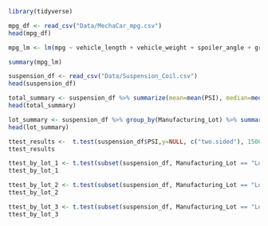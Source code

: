 
```r
library(tidyverse)
```
```r
mpg_df <- read_csv("Data/MechaCar_mpg.csv")
head(mpg_df)
```
```r
mpg_lm <- lm(mpg ~ vehicle_length + vehicle_weight + spoiler_angle + ground_clearance + AWD, data = mpg_df)

summary(mpg_lm)
```
```r
suspension_df <- read_csv("Data/Suspension_Coil.csv")
head(suspension_df)
```
```r
total_summary <- suspension_df %>% summarize(mean=mean(PSI), median=median(PSI), variance=var(PSI), Std=sd(PSI), .groups="keep")
head(total_summary)
```
```r
lot_summary <- suspension_df %>% group_by(Manufacturing_Lot) %>% summarize(mean=mean(PSI), median=median(PSI), variance=var(PSI), Std=sd(PSI), .groups="keep")
head(lot_summary)
```
```r
ttest_results <-  t.test(suspension_df$PSI,y=NULL, c("two.sided"), 1500, FALSE, TRUE, 0.95)
ttest_results
```
```r
ttest_by_lot_1 <- t.test(subset(suspension_df, Manufacturing_Lot == "Lot1")$PSI,y=NULL, c("two.sided"), 1500, FALSE, TRUE, 0.95)
ttest_by_lot_1
```
```r
ttest_by_lot_2 <- t.test(subset(suspension_df, Manufacturing_Lot == "Lot2")$PSI,y=NULL, c("two.sided"), 1500, FALSE, TRUE, 0.95)
ttest_by_lot_2
```
```r
ttest_by_lot_3 <- t.test(subset(suspension_df, Manufacturing_Lot == "Lot3")$PSI,y=NULL, c("two.sided"), 1500, FALSE, TRUE, 0.95)
ttest_by_lot_3
```

